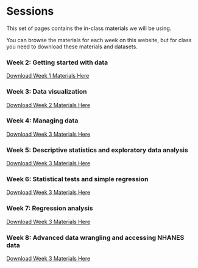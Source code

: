 # Sessions

This set of pages contains the in-class materials we will be using.

You can browse the materials for each week on this website, but for class you need to download these materials and datasets. 

### Week 2: Getting started with data
[Download Week 1 Materials Here](https://download-directory.github.io?url=https://github.com/ccb-hms/hsdm-r-course/tree/main/session-materials/session2)

### Week 3: Data visualization
[Download Week 2 Materials Here](https://download-directory.github.io?url=https://github.com/ccb-hms/hsdm-r-course/tree/main/session-materials/session3)

### Week 4: Managing data
[Download Week 3 Materials Here](https://download-directory.github.io?url=https://github.com/ccb-hms/hsdm-r-course/tree/main/session-materials/session4)

### Week 5: Descriptive statistics and exploratory data analysis
[Download Week 3 Materials Here](https://download-directory.github.io?url=https://github.com/ccb-hms/hsdm-r-course/tree/main/session-materials/session5)

### Week 6: Statistical tests and simple regression
[Download Week 3 Materials Here](https://download-directory.github.io?url=https://github.com/ccb-hms/hsdm-r-course/tree/main/session-materials/session6)

### Week 7:  Regression analysis
[Download Week 3 Materials Here](https://download-directory.github.io?url=https://github.com/ccb-hms/hsdm-r-course/tree/main/session-materials/session7)

### Week 8: Advanced data wrangling and accessing NHANES data
[Download Week 3 Materials Here](https://download-directory.github.io?url=https://github.com/ccb-hms/hsdm-r-course/tree/main/session-materials/session8)